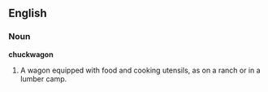 ==English==

===Noun===

'''chuckwagon'''

#A wagon equipped with food and cooking utensils, as on a ranch or in a lumber camp.